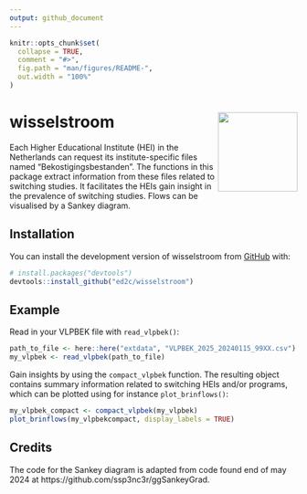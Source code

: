 ```yaml
---
output: github_document
---
```


<!-- README.md is generated from README.Rmd. Please edit that file -->

```r
knitr::opts_chunk$set(
  collapse = TRUE,
  comment = "#>",
  fig.path = "man/figures/README-",
  out.width = "100%"
)
```

# wisselstroom <img src="man/figures/logo.png" align="right" height="139" alt="" />

<!-- badges: start -->
<!-- badges: end -->

Each Higher Educational Institute (HEI) in the Netherlands can request its institute-specific files named "Bekostigingsbestanden". The functions in this package extract information from these files related to switching studies. It facilitates the HEIs gain insight in the prevalence of switching studies. Flows can be visualised by a Sankey diagram.

## Installation

You can install the development version of wisselstroom from [GitHub](https://github.com/) with:

``` r
# install.packages("devtools")
devtools::install_github("ed2c/wisselstroom")
```

## Example

Read in your VLPBEK file with `read_vlpbek()`:

``` r
path_to_file <- here::here("extdata", "VLPBEK_2025_20240115_99XX.csv")
my_vlpbek <- read_vlpbek(path_to_file)
```

Gain insights by using the `compact_vlpbek` function. The resulting object contains summary information related to switching HEIs and/or programs, which can be plotted using for instance `plot_brinflows()`:

``` r
my_vlpbek_compact <- compact_vlpbek(my_vlpbek)
plot_brinflows(my_vlpbekcompact, display_labels = TRUE)
```

## Credits

The code for the Sankey diagram is adapted from code found end of may 2024 at  https://github.com/ssp3nc3r/ggSankeyGrad. 
